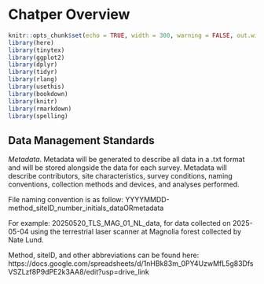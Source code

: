 # Chatper Overview

```r
knitr::opts_chunk$set(echo = TRUE, width = 300, warning = FALSE, out.width = "50%", fig.show = 'hold', fig.align = "center")
library(here)
library(tinytex)
library(ggplot2)
library(dplyr)
library(tidyr)
library(rlang)
library(usethis)
library(bookdown)
library(knitr)
library(rmarkdown)
library(spelling)
```

## Data Management Standards

*Metadata*. Metadata will be generated to describe all data in a .txt format and will be stored alongside the data for each survey. Metadata will describe contributors, site characteristics, survey conditions, naming conventions, collection methods and devices, and analyses performed.

File naming convention is as follow: YYYYMMDD-method_siteID_number_initials_dataORmetadata

For example: 20250520_TLS_MAG_01_NL_data, for data collected on 2025-05-04 using the terrestrial laser scanner at Magnolia forest collected by Nate Lund.

Method, siteID, and other abbreviations can be found here: https://docs.google.com/spreadsheets/d/1nHBk83m_0PY4UzwMfL5g83DfsVSZLzf8P9dPE2k3AA8/edit?usp=drive_link